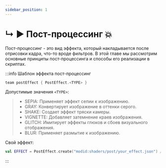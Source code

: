```yaml
---
sidebar_position: 1
---
```


# ↳ ▶ Пост-процессинг 💥

Пост-процессинг - это вид эффекта, который накладывается после отрисовки кадра, что-то вроде фильтров. В этой главе мы рассмотрим основные принципы пост-процессинга и способы его реализации в скриптах.

:::info Шаблон эффекта пост-процессинг
```kts
team postEffect { PostEffect.<TYPE> }
```

Допустимые значения `<TYPE>`:
> - SEPIA: Применяет эффект сепии к изображению.
> - GRAY: Конвертирует изображение в оттенки серого.
> - SHAKE: Создает эффект тряски камеры.
> - VIGNETTE: Добавляет затемнение краев изображения.
> - GLITCH: Имитирует эффекты глюков и сбоев визуального отображения.
> - BLUR: Применяет размытие к изображению.

Свой эффект:
```kts
val EFFECT = PostEffect.create("modid:shaders/post/your_effect.json") // Путь указывается в формате ResourceLocation.
```
:::